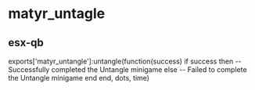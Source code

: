 # matyr_untagle
## esx-qb

exports['matyr_untangle']:untangle(function(success)
    if success then
        -- Successfully completed the Untangle minigame
    else
        -- Failed to complete the Untangle minigame
    end
end, dots, time)
